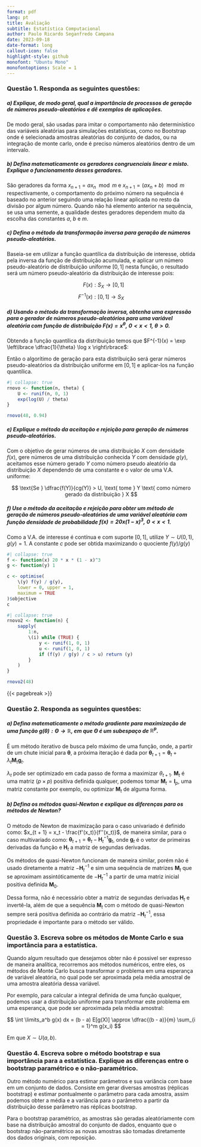 ```yaml
---
format: pdf
lang: pt
title: Avaliação
subtitle: Estatística Computacional
author: Paulo Ricardo Seganfredo Campana
date: 2023-09-18
date-format: long
callout-icon: false
highlight-style: github
monofont: "Ubuntu Mono"
monofontoptions: Scale = 1
---
```


::: hidden
\pagestyle{empty}
\thispagestyle{empty}
:::

### Questão 1. Responda as seguintes questões:

##### a) Explique, de modo geral, qual a importância de processos de geração de números pseudo-aleatórios e dê exemplos de aplicações.

De modo geral, são usadas para imitar o comportamento não determinístico das variáveis aleatórias para simulações estatísticas, como no Bootstrap onde é selecionada amostras aleatórias do conjunto de dados, ou na integração de monte carlo, onde é preciso números aleatórios dentro de um intervalo.

##### b) Defina matematicamente os geradores congruenciais linear e misto. Explique o funcionamento desses geradores.

São geradores da forma $x_{n + 1} = a x_n \mod m$ e $x_{n + 1} = (a x_n + b) \mod m$ respectivamente, o comportamento do próximo número na sequência é baseado no anterior seguindo uma relação linear aplicada no resto da divisão por algum número. Quando não há elemento anterior na sequência, se usa uma semente, a qualidade destes geradores dependem muito da escolha das constantes $a$, $b$ e $m$.

##### c) Defina o método da transformação inversa para geração de números pseudo-aleatórios.

Baseia-se em utilizar a função quantílica da distribuição de interesse, obtida pela inversa da função de distribuição acumulada, e aplicar um número pseudo-aleatório de distribuição uniforme $[0,1]$ nesta função, o resultado será um número pseudo-aleatório da distribuição de interesse pois:

$$
\;\;\;\, F(x) : S_X \longrightarrow [0,1]
$$
$$
F^{-1}(x) : [0,1] \longrightarrow S_X
$$




##### d) Usando o método da transformação inversa, obtenha uma expressão para o gerador de números pseudo-aleatórios para uma variável aleatória com função de distribuição $F(x) = x^\theta, \; 0 < x < 1, \; \theta > 0$.

Obtendo a função quantílica da distribuição temos que $F^{-1}(x) = \exp \left\lbrace \dfrac{1}{\theta} \log x \right\rbrace$:

\begin{align*}
    F(x) &= x^\theta \\
    \log F(x) &= \theta \log x \\
    \dfrac{1}{\theta} \log F(x) &= \log x \\
    \exp \left\lbrace \dfrac{1}{\theta} \log F(x) \right\rbrace &= x
\end{align*}

Então o algorítimo de geração para esta distribuição será gerar números pseudo-aleatórios da distribuição uniforme em $[0,1]$ e aplicar-los na função quantílica.

```r
#| collapse: true
rnovo <- function(n, theta) {
    U <- runif(n, 0, 1)
    exp(log(U) / theta)
}

rnovo(48, 0.94)
```

##### e) Explique o método da aceitação e rejeição para geração de números pseudo-aleatórios.

Com o objetivo de gerar números de uma distribuição $X$ com densidade $f(x)$, gere números de uma distribuição conhecida $Y$ com densidade $g(y)$, aceitamos esse número gerado $Y$ como número pseudo aleatório da distribuição $X$ dependendo de uma constante e o valor de uma V.A. uniforme:

$$
\text{Se } \dfrac{f(Y)}{cg(Y)} > U, \text{ tome } Y \text{ como número gerado da distribuição } X
$$

##### f) Use o método da aceitação e rejeição para obter um método de geração de números pseudo-aleatórios de uma variável aleatória com função densidade de probabilidade $f(x) = 20x(1 - x)^3, \; 0 < x < 1$.

Como a V.A. de interesse é contínua e com suporte $[0,1]$, utilize $Y \sim U(0,1), \; g(y) = 1$. A constante $c$ pode ser obtida maximizando o quociente $f(y) / g(y)$

```r
#| collapse: true
f <- function(x) 20 * x * (1 - x)^3
g <- function(y) 1

c <- optimise(
    \(y) f(y) / g(y),
    lower = 0, upper = 1,
    maximum = TRUE
)$objective
c
```

```r
#| collapse: true
rnovo2 <- function(n) {
    sapply(
        1:n,
        \(i) while (TRUE) {
            y <- runif(1, 0, 1)
            u <- runif(1, 0, 1)
            if (f(y) / g(y) / c > u) return (y)
        }
    )
}

rnovo2(48)
```

{{< pagebreak >}}

### Questão 2. Responda as seguintes questões:

##### a) Defina matematicamente o método gradiente para maximização de uma função $g(\theta) : \Theta \longrightarrow \mathbb R$, em que $\Theta$ é um subespaço de $\mathbb R^p$.

É um método iterativo de busca pelo máximo de uma função, onde, a partir de um chute inicial para $\boldsymbol \theta$, a próxima iteração é dada por $\boldsymbol \theta_{t + 1} = \boldsymbol \theta_t + \lambda_t \mathbf M_t \mathbf g_t$.

$\lambda_t$ pode ser optimizado em cada passo de forma a maximizar $\theta_{t + 1}$. $\mathbf M_t$ é uma matriz $(p \times p)$ positiva definida qualquer, podemos tomar $\mathbf M_t = \mathbf I_p$, uma matriz constante por exemplo, ou optimizar $\mathbf M_t$ de alguma forma.

##### b) Defina os métodos quasi-Newton e explique as diferenças para os métodos de Newton?

O método de Newton de maximização para o caso univariado é definido como: $x_{t + 1} = x_t - \frac{f'(x_t)}{f''(x_t)}$, de maneira similar, para o caso multivariado como: $\boldsymbol \theta_{t + 1} = \boldsymbol \theta_t - \mathbf H_t^{-1} \mathbf g_t$, onde $\mathbf g_t$ é o vetor de primeiras derivadas da função e $\mathbf H_t$ a matriz de segundas derivadas.

Os métodos de quasi-Newton funcionam de maneira similar, porém não é usado diretamente a matriz $- \mathbf H_t^{-1}$ e sim uma sequência de matrizes $\mathbf M_t$ que se aproximam assintóticamente de $- \mathbf H_t^{-1}$ a partir de uma matriz inicial positiva definida $\mathbf M_0$.

Dessa forma, não é necessário obter a matriz de segundas derivadas $\mathbf H_t$ e invertê-la, além de que a sequência $\mathbf M_t$ com o método de quasi-Newton sempre será positiva definida ao contrário da matriz $- \mathbf H_t^{-1}$, essa propriedade é importante para o método ser válido.

### Questão 3. Escreva sobre os métodos de Monte Carlo e sua importância para a estatística.

Quando algum resultado que desejamos obter não é possivel ser expresso de maneira analítica, recorremos aos métodos numéricos, entre eles, os métodos de Monte Carlo busca transformar o problema em uma esperança de variável aleatória, no qual pode ser aproximada pela média amostral de uma amostra aleatória dessa variável.

Por exemplo, para calcular a integral definida de uma função qualquer, podemos usar a distribuição uniforme para transformar este problema em uma esperança, que pode ser aproximada pela média amostral:

$$
\int \limits_a^b g(x) dx = 
(b - a) E[g(X)] \approx
\dfrac{(b - a)}{m} \sum_{i = 1}^m g(x_i)
$$

Em que $X \sim U(a,b)$.

### Questão 4. Escreva sobre o método bootstrap e sua importância para a estatística. Explique as diferenças entre o bootstrap paramétrico e o não-paramétrico.

Outro método numérico para estimar parâmetros e sua variância com base em um conjunto de dados. Consiste em gerar diversas amostras (réplicas bootstrap) e estimar pontualmente o parâmetro para cada amostra, assim podemos obter a média e a variância para o parâmetro a partir da distribuição desse parâmetro nas réplicas bootstrap.

Para o bootstrap paramétrico, as amostras são geradas aleatóriamente com base na distribuição amostral do conjunto de dados, enquanto que o bootstrap não-paramétrico as novas amostras são tomadas diretamente dos dados originais, com reposição.